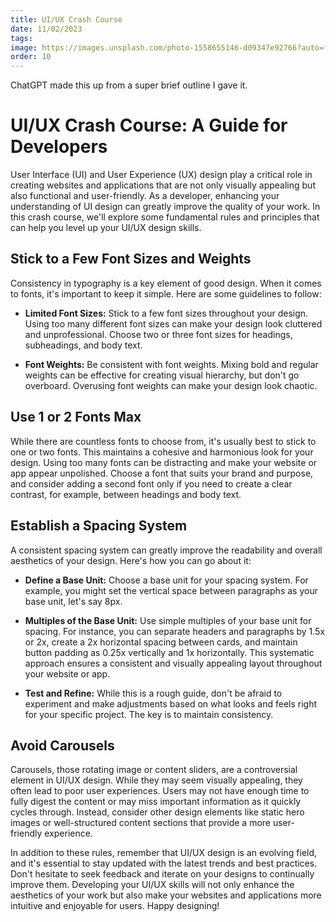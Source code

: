 ```yaml
---
title: UI/UX Crash Course
date: 11/02/2023
tags:
image: https://images.unsplash.com/photo-1558655146-d09347e92766?auto=format&fit=crop&q=80&w=1964&ixlib=rb-4.0.3&ixid=M3wxMjA3fDB8MHxwaG90by1wYWdlfHx8fGVufDB8fHx8fA%3D%3D
order: 10
---
```



<Callout variant="warning">
  ChatGPT made this up from a super brief outline I gave it.
</Callout>

# UI/UX Crash Course: A Guide for Developers

User Interface (UI) and User Experience (UX) design play a critical role in creating websites and applications that are not only visually appealing but also functional and user-friendly. As a developer, enhancing your understanding of UI design can greatly improve the quality of your work. In this crash course, we'll explore some fundamental rules and principles that can help you level up your UI/UX design skills.

## Stick to a Few Font Sizes and Weights

Consistency in typography is a key element of good design. When it comes to fonts, it's important to keep it simple. Here are some guidelines to follow:

- **Limited Font Sizes:** Stick to a few font sizes throughout your design. Using too many different font sizes can make your design look cluttered and unprofessional. Choose two or three font sizes for headings, subheadings, and body text.

- **Font Weights:** Be consistent with font weights. Mixing bold and regular weights can be effective for creating visual hierarchy, but don't go overboard. Overusing font weights can make your design look chaotic.

## Use 1 or 2 Fonts Max

While there are countless fonts to choose from, it's usually best to stick to one or two fonts. This maintains a cohesive and harmonious look for your design. Using too many fonts can be distracting and make your website or app appear unpolished. Choose a font that suits your brand and purpose, and consider adding a second font only if you need to create a clear contrast, for example, between headings and body text.

## Establish a Spacing System

A consistent spacing system can greatly improve the readability and overall aesthetics of your design. Here's how you can go about it:

- **Define a Base Unit:** Choose a base unit for your spacing system. For example, you might set the vertical space between paragraphs as your base unit, let's say 8px.

- **Multiples of the Base Unit:** Use simple multiples of your base unit for spacing. For instance, you can separate headers and paragraphs by 1.5x or 2x, create a 2x horizontal spacing between cards, and maintain button padding as 0.25x vertically and 1x horizontally. This systematic approach ensures a consistent and visually appealing layout throughout your website or app.

- **Test and Refine:** While this is a rough guide, don't be afraid to experiment and make adjustments based on what looks and feels right for your specific project. The key is to maintain consistency.

## Avoid Carousels

Carousels, those rotating image or content sliders, are a controversial element in UI/UX design. While they may seem visually appealing, they often lead to poor user experiences. Users may not have enough time to fully digest the content or may miss important information as it quickly cycles through. Instead, consider other design elements like static hero images or well-structured content sections that provide a more user-friendly experience.

In addition to these rules, remember that UI/UX design is an evolving field, and it's essential to stay updated with the latest trends and best practices. Don't hesitate to seek feedback and iterate on your designs to continually improve them. Developing your UI/UX skills will not only enhance the aesthetics of your work but also make your websites and applications more intuitive and enjoyable for users. Happy designing!
